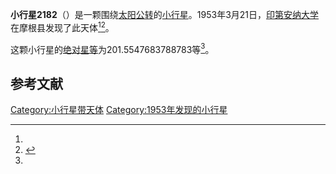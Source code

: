 {{Infobox planet
| bgcolour = #FFFFC0
| name = 2182 Semirot
| symbol = 
| image = 
| caption = 
| discovery = yes
| discovery_ref = 
| discoverer = [[印第安纳大学|印第安纳大学]]
| discovery_site = [[摩根县|摩根县]] 
| discovered = 1953年3月21日
| designations = yes
| mp_name = 
| named_after = 
| alt_names = 1953 FH1/ 1937 KF / 1942 FN / 1953 GY / 1955 UT / 1972 TM4 / 1975 EU1 / 1975 EU3 / 1978 VB8
| mp_category = [[主带小行星|主带小行星]]
| orbit_ref = <ref name="a">[http://ssd.jpl.nasa.gov/sbdb.cgi?sstr=2182 2182 Semirot] {{Wayback|url=http://ssd.jpl.nasa.gov/sbdb.cgi?sstr=2182 |date=20210724202332 }}，小行星數據庫瀏覽器（JPL Small-Body Database Browser）－[[美国国家航空航天局|美国国家航空航天局]]喷气推进实验室</ref>
| epoch = 2456400.5 (2013年4月18日更新)
| aphelion = {{convert|3.54158365197262|AU|km|3|abbr=on|lk=out}}
| perihelion = {{convert|2.72031816445369|AU|km|3|abbr=on}}
| semimajor = {{convert|3.130950908213155|AU|km|3|abbr=on}}
| eccentricity = 0.131152725
| period = 2023.544755 [[日|日]]<br />5.54[[儒略年|儒略年]]
| avg_speed = 
| inclination = 2.259408262402942
| asc_node = 51.06836803317454
| mean_anomaly = 
| arg_peri = 201.5547683788783
| satellites = 
| physical_characteristics = yes
| dimensions = 
| mass = 
| density = 
| surface_grav = 
| escape_velocity = 
| sidereal_day = 
| axial_tilt = 
| pole_ecliptic_lat = 
| pole_ecliptic_lon = 
| albedo = 
| temperatures= 
| temp_name1 = 
| mean_temp_1 = 
| max_temp_1 = 
| temp_name2 = 
| max_temp_2 = 
| spectral_type = 
| abs_magnitude = 201.5547683788783
}}

'''小行星2182'''（{{lang-en|2182 Semirot}}）是一颗围绕[[太阳|太阳]][[公转|公转]]的[[小行星|小行星]]。1953年3月21日，[[印第安纳大学|印第安纳大学]]在摩根县发现了此天体<ref name="a" /><ref>{{cite news|title=小行星列表|url=http://cfa-www.harvard.edu/iau/lists/NumberedMPs.txt|accessdate=2013-07-08|newspaper=哈佛大学|archive-date=2008-05-17|archive-url=https://web.archive.org/web/20080517010638/http://cfa-www.harvard.edu/iau/lists/NumberedMPs.txt|dead-url=no}}</ref>。

这颗小行星的[[绝对星等|绝对星等]]为201.5547683788783等<ref name="a" />。

==参考文献==
{{reflist}}
{{Minor Planet Number|[[小行星2181|小行星2181]]|[[小行星2183|小行星2183]]}}

{{小天体}}

[[Category:小行星带天体|Category:小行星带天体]]
[[Category:1953年发现的小行星|Category:1953年发现的小行星]]

{{asteroid-stub}}
